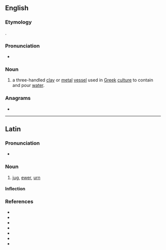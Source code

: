 ==English==
{{wikipedia}}

===Etymology===
{{bor|en|grc|ὑδρία||water jar or water container|withtext=1}}.

===Pronunciation===
* {{IPA|/ˈhaɪdɹeə/|lang=en}}

===Noun===
{{en-noun|s|hydriae}}

# a three-handled [[clay]] or [[metal]] [[vessel]] used in [[Greek]] [[culture]] to contain and pour [[water]].

===Anagrams===
* {{anagrams|en|Riyadh}}

----

==Latin==

===Pronunciation===
* {{la-IPA|hydria}}

===Noun===
{{la-noun|hydria|hydriae|f|first}}

# [[jug]], [[ewer]], [[urn]]

====Inflection====
{{la-decl-1st|hydri}}

===References===
* {{R:L&S}}
* {{R:Elementary Lewis}}
* {{R:du Cange}}
* {{R:Gaffiot}}
* {{R:PersEnc}}
* {{R:Peck}}
* {{R:Smith's Antiquities}}
